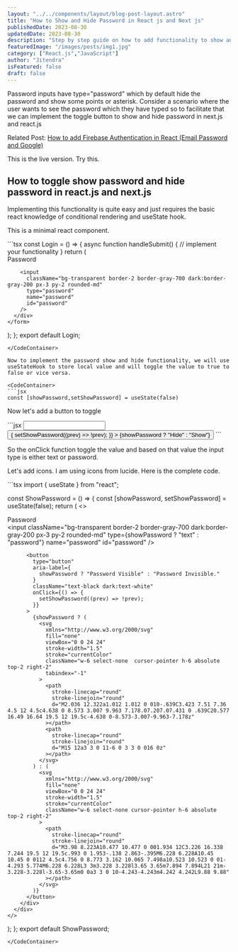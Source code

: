 ```yaml
---
layout: "../../components/layout/blog-post-layout.astro"
title: "How to Show and Hide Password in React js and Next js"
publishedDate: 2023-08-30
updatedDate: 2023-08-30
description: "Step by step guide on how to add functionality to show and hide password in react js and next js"
featuredImage: "/images/posts/img1.jpg"
category: ["React.js","JavaScript"]
author: "Jitendra"
isFeatured: false
draft: false
---
```




Password inputs have type="password" which by default hide the password and show some points or asterisk. Consider a scenario where the user wants to see the password which they have typed so to facilitate that we can implement the toggle button to show and hide password in next.js and react.js


<div>
<span class="font-bold">Related Post: </span> <a href="/blog/react-firebase-authentication">How to add Firebase Authentication in React (Email Password and Google)</a>
</div>


This is the live version. Try this.
<div class="flex items-center justify-center border-2 border-gray-800 dark:border-gray-300 px-5 py-3 rounded-md">
<ShowPassword client:load />
</div>

## How to toggle show password and hide password in react.js and next.js

Implementing this functionality is quite easy and just requires the basic react knowledge of conditional rendering and useState hook.

This is a minimal react component.

<CodeContainer>
```tsx
const Login = () => {
  async function handleSubmit() {
    // implement your functionality
  }
  return (
    <form onSubmit={handleSubmit}>
      <div className="mt-2 mb-3">
        <label className="block" htmlFor="password">
          Password
        </label>

        <input
          className="bg-transparent border-2 border-gray-700 dark:border-gray-200 px-3 py-2 rounded-md"
          type="password"
          name="password"
          id="password"
        />
      </div>
    </form>
  );
};
export default Login;
```
</CodeContainer>

Now to implement the password show and hide functionality, we will use useStateHook to store local value and will toggle the value to true to false or vice versa.

<CodeContainer>
```jsx
const [showPassword,setShowPassword] = useState(false)
```
</CodeContainer>

Now let's add a button to toggle

<CodeContainer hasPartialCode={true}>
```jsx
<input
  className="bg-transparent border-2 border-gray-700 dark:border-gray-200px-3 py-2 rounded-md"
  type={showPassword ? "text" : "password"}
  name="password"
  id="password"
/>
<button
  type="button"
  className="text-black dark:text-white"
  onClick={() => {
      setShowPassword((prev) => !prev);
  }}
  >
  {showPassword ? "Hide" : "Show"}
</button>
```
</CodeContainer>

So the onClick function toggle the value and based on that value the input type is either text or password.

Let's add icons. I am using icons from lucide. Here is the complete code.

<CodeContainer>
```tsx
import { useState } from "react";

const ShowPassword = () => {
  const [showPassword, setShowPassword] = useState(false);
  return (
    <>
      <div className="mt-2 mb-3">
        <label className="block" htmlFor="password">
          Password
        </label>
        <div className="relative">
          <input
            className="bg-transparent border-2 border-gray-700 dark:border-gray-200 px-3 py-2 rounded-md"
            type={showPassword ? "text" : "password"}
            name="password"
            id="password"
          />

          <button
            type="button"
            aria-label={
              showPassword ? "Password Visible" : "Password Invisible."
            }
            className="text-black dark:text-white"
            onClick={() => {
              setShowPassword((prev) => !prev);
            }}
          >
            {showPassword ? (
              <svg
                xmlns="http://www.w3.org/2000/svg"
                fill="none"
                viewBox="0 0 24 24"
                stroke-width="1.5"
                stroke="currentColor"
                className="w-6 select-none  cursor-pointer h-6 absolute top-2 right-2"
                tabindex="-1"
              >
                <path
                  stroke-linecap="round"
                  stroke-linejoin="round"
                  d="M2.036 12.322a1.012 1.012 0 010-.639C3.423 7.51 7.36 4.5 12 4.5c4.638 0 8.573 3.007 9.963 7.178.07.207.07.431 0 .639C20.577 16.49 16.64 19.5 12 19.5c-4.638 0-8.573-3.007-9.963-7.178z"
                ></path>
                <path
                  stroke-linecap="round"
                  stroke-linejoin="round"
                  d="M15 12a3 3 0 11-6 0 3 3 0 016 0z"
                ></path>
              </svg>
            ) : (
              <svg
                xmlns="http://www.w3.org/2000/svg"
                fill="none"
                viewBox="0 0 24 24"
                stroke-width="1.5"
                stroke="currentColor"
                className="w-6 select-none cursor-pointer h-6 absolute top-2 right-2"
              >
                <path
                  stroke-linecap="round"
                  stroke-linejoin="round"
                  d="M3.98 8.223A10.477 10.477 0 001.934 12C3.226 16.338 7.244 19.5 12 19.5c.993 0 1.953-.138 2.863-.395M6.228 6.228A10.45 10.45 0 0112 4.5c4.756 0 8.773 3.162 10.065 7.498a10.523 10.523 0 01-4.293 5.774M6.228 6.228L3 3m3.228 3.228l3.65 3.65m7.894 7.894L21 21m-3.228-3.228l-3.65-3.65m0 0a3 3 0 10-4.243-4.243m4.242 4.242L9.88 9.88"
                ></path>
              </svg>
            )}
          </button>
        </div>
      </div>
    </>
  );
};
export default ShowPassword;
```
</CodeContainer>